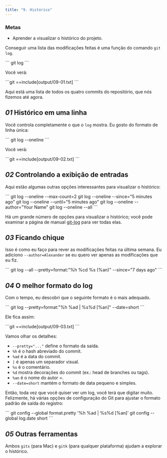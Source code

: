```yaml
---
title: "9. Histórico"
---
```


### Metas

- Aprender a visualizar o histórico do projeto.

Conseguir uma lista das modificações feitas é uma função do comando `git log`.

<Run>
```
git log
```
</Run>

Você verá:

<Output>
```git
==include[output/09-01.txt]
```
</Output>

Aqui está uma lista de todos os quatro commits do repositório, que nós fizemos até agora.

## _01_ Histórico em uma linha

Você controla completamente o que o `log` mostra. Eu gosto do formato de linha única:

<Run>
```
git log --oneline
```
</Run>

Você verá:

<Output>
```git
==include[output/09-02.txt]
```
</Output>

## _02_ Controlando a exibição de entradas

Aqui estão algumas outras opções interessantes para visualizar o histórico:

<Run no_title={true}>
```
git log --oneline --max-count=2
git log --oneline --since="5 minutes ago"
git log --oneline --until="5 minutes ago"
git log --oneline --author="Your Name"
git log --oneline --all
```
</Run>

Há um grande número de opções para visualizar o histórico; você pode examinar a página de manual [git-log](https://git-scm.com/docs/git-log) para ver todas elas.

## _03_ Ficando chique

Isso é como eu faço para rever as modificações feitas na última semana. Eu adiciono `--author=Alexander` se eu quero ver apenas as modificações que eu fiz.

<Run no_title={true}>
```
git log --all --pretty=format:"%h %cd %s (%an)" --since="7 days ago"
```
</Run>

## _04_ O melhor formato do log

Com o tempo, eu descobri que o seguinte formato é o mais adequado.

<Run>
```
git log --pretty=format:"%h %ad | %s%d [%an]" --date=short
```
</Run>

Ele fica assim:

<Output>
```git
==include[output/09-03.txt]
```
</Output>

Vamos olhar os detalhes:

- `--pretty="..."` define o formato da saída.
- `%h` é o hash abreviado do commit.
- `%ad` é a data do commit.
- `|` é apenas um separador visual.
- `%s` é o comentário.
- `%d` mostra decorações do commit (ex.: head de branches ou tags).
- `%an` é o nome do autor =.
- `--date=short` mantém o formato de data pequeno e simples.

Então, toda vez que você quiser ver um log, você terá que digitar muito. Felizmente, há várias opções de configuração do Git para ajustar o formato padrão de saída do registro:

<Run>
```
git config --global format.pretty '%h %ad | %s%d [%an]'
git config --global log.date short
```
</Run>

## _05_ Outras ferramentas

Ambos `gitx` (para Mac) e `gitk` (para qualquer plataforma) ajudam a explorar o histórico.
